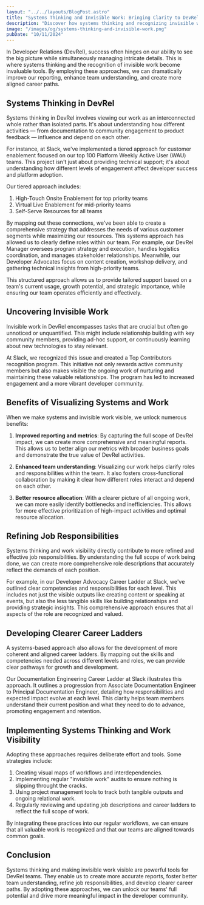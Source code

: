 ```yaml
---
layout: "../../layouts/BlogPost.astro"
title: "Systems Thinking and Invisible Work: Bringing Clarity to DevRel"
description: "Discover how systems thinking and recognizing invisible work can transform DevRel teams. Learn to improve reporting, refine roles, and create aligned career paths for greater impact."
image: "/images/og/systems-thinking-and-invisible-work.png"
pubDate: "10/11/2024"
---
```


In Developer Relations (DevRel), success often hinges on our ability to see the big picture while simultaneously managing intricate details. This is where systems thinking and the recognition of invisible work become invaluable tools. By employing these approaches, we can dramatically improve our reporting, enhance team understanding, and create more aligned career paths.

## Systems Thinking in DevRel

Systems thinking in DevRel involves viewing our work as an interconnected whole rather than isolated parts. It's about understanding how different activities — from documentation to community engagement to product feedback — influence and depend on each other.

For instance, at Slack, we've implemented a tiered approach for customer enablement focused on our top 100 Platform Weekly Active User (WAU) teams. This project isn't just about providing technical support; it's about understanding how different levels of engagement affect developer success and platform adoption. 

Our tiered approach includes:

1. High-Touch Onsite Enablement for top priority teams
2. Virtual Live Enablement for mid-priority teams
3. Self-Serve Resources for all teams

By mapping out these connections, we've been able to create a comprehensive strategy that addresses the needs of various customer segments while maximizing our resources. This systems approach has allowed us to clearly define roles within our team. For example, our DevRel Manager oversees program strategy and execution, handles logistics coordination, and manages stakeholder relationships. Meanwhile, our Developer Advocates focus on content creation, workshop delivery, and gathering technical insights from high-priority teams.

This structured approach allows us to provide tailored support based on a team's current usage, growth potential, and strategic importance, while ensuring our team operates efficiently and effectively.

## Uncovering Invisible Work

Invisible work in DevRel encompasses tasks that are crucial but often go unnoticed or unquantified. This might include relationship building with key community members, providing ad-hoc support, or continuously learning about new technologies to stay relevant.

At Slack, we recognized this issue and created a Top Contributors recognition program. This initiative not only rewards active community members but also makes visible the ongoing work of nurturing and maintaining these valuable relationships. The program has led to increased engagement and a more vibrant developer community.

## Benefits of Visualizing Systems and Work

When we make systems and invisible work visible, we unlock numerous benefits:

1. **Improved reporting and metrics**: By capturing the full scope of DevRel impact, we can create more comprehensive and meaningful reports. This allows us to better align our metrics with broader business goals and demonstrate the true value of DevRel activities.

2. **Enhanced team understanding**: Visualizing our work helps clarify roles and responsibilities within the team. It also fosters cross-functional collaboration by making it clear how different roles interact and depend on each other.

3. **Better resource allocation**: With a clearer picture of all ongoing work, we can more easily identify bottlenecks and inefficiencies. This allows for more effective prioritization of high-impact activities and optimal resource allocation.

## Refining Job Responsibilities

Systems thinking and work visibility directly contribute to more refined and effective job responsibilities. By understanding the full scope of work being done, we can create more comprehensive role descriptions that accurately reflect the demands of each position.

For example, in our Developer Advocacy Career Ladder at Slack, we've outlined clear competencies and responsibilities for each level. This includes not just the visible outputs like creating content or speaking at events, but also the less tangible skills like building relationships and providing strategic insights. This comprehensive approach ensures that all aspects of the role are recognized and valued.

## Developing Clearer Career Ladders

A systems-based approach also allows for the development of more coherent and aligned career ladders. By mapping out the skills and competencies needed across different levels and roles, we can provide clear pathways for growth and development.

Our Documentation Engineering Career Ladder at Slack illustrates this approach. It outlines a progression from Associate Documentation Engineer to Principal Documentation Engineer, detailing how responsibilities and expected impact evolve at each level. This clarity helps team members understand their current position and what they need to do to advance, promoting engagement and retention.

## Implementing Systems Thinking and Work Visibility

Adopting these approaches requires deliberate effort and tools. Some strategies include:

1. Creating visual maps of workflows and interdependencies.
2. Implementing regular "invisible work" audits to ensure nothing is slipping throught the cracks.
3. Using project management tools to track both tangible outputs and ongoing relational work.
4. Regularly reviewing and updating job descriptions and career ladders to reflect the full scope of work.

By integrating these practices into our regular workflows, we can ensure that all valuable work is recognized and that our teams are aligned towards common goals.

## Conclusion

Systems thinking and making invisible work visible are powerful tools for DevRel teams. They enable us to create more accurate reports, foster better team understanding, refine job responsibilities, and develop clearer career paths. By adopting these approaches, we can unlock our teams' full potential and drive more meaningful impact in the developer community.
